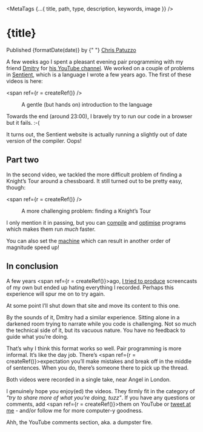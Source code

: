 


<MetaTags {...{ title, path, type, description, keywords, image }} />
<NavBar previous={grapplingWithInfinity} next={takingThePlunge} />

<title>{title}</title>
<h1>{title}</h1>

<time dateTime={date}>Published {formatDate(date)} by {" "}
<a href="https://twitter.com/chrispatuzzo">Chris Patuzzo</a>
<FeedIcon />
</time>

A few weeks ago I spent a pleasant evening pair programming with my friend
[Dmitry](https://twitter.com/dmitrykandalov) for [his YouTube
channel](https://www.youtube.com/channel/UCsTlWmqtrIc3PrClVbb_9ZA). We worked
on a couple of problems in [Sentient](https://sentient-lang.org/), which is a
language I wrote a few years ago. The first of these videos is here:

<span ref={r = createRef()} />

<Figure>
<YouTube id="zrgwzP_duLA" />
A gentle (but hands on) introduction to the language
</Figure>

<Aside target={r} moveDown={90}>

Towards the end (around 23:00), I bravely try to run our code in a browser but
it fails. :-(

It turns out, the Sentient website is actually running a slightly out of date
version of the compiler. Oops!

</Aside>

## Part two

In the second video, we tackled the more difficult problem of finding a Knight’s
Tour around a chessboard. It still turned out to be pretty easy, though:

<span ref={r = createRef()} />

<Figure>
<YouTube id="Lm72bI_sYbw" />
A more challenging problem: finding a Knight’s Tour
</Figure>

<Aside target={r} moveDown={90}>

I only mention it in passing, but you can
[compile](https://sentient-lang.org/cli/compile) and
[optimise](https://sentient-lang.org/cli/optimise) programs which makes them
run _much_ faster.

You can also set the [machine](https://sentient-lang.org/solvers/overview) which
can result in another order of magnitude speed up!

</Aside>

## In conclusion

A few years <span ref={r = createRef()}>ago</span>, [I tried to
produce](https://makercasts.org/) screencasts of my own but ended up hating
everything I recorded. Perhaps this experience will spur me on to try again.

<Aside target={r}><p>
At some point I’ll shut down that site and move its content to this one.
</p></Aside>

By the sounds of it, Dmitry had a similar experience. Sitting alone in a
darkened room trying to narrate while you code is challenging. Not so much the
technical side of it, but its vacuous nature. You have no feedback to guide what
you’re doing.

That’s why I think this format works so well. Pair programming is more informal.
It’s like the day job. There’s <span ref={r = createRef()}>expectation</span>
you’ll make mistakes and break off in the middle of sentences. When you do,
there’s someone there to pick up the thread.

<Aside target={r}><p>
Both videos were recorded in a single take, near Angel in London.
</p></Aside>

I genuinely hope you enjoy(ed) the videos. They firmly fit in the category of
_"try to share more of what you’re doing, tuzz"_. If you have any questions or
comments, add <span ref={r = createRef()}>them</span> on YouTube or [tweet at
me](https://twitter.com/chrispatuzzo) - and/or follow me for more computer-y
goodness.

<Aside target={r}><p>
Ahh, the YouTube comments section, aka. a dumpster fire.
</p></Aside>

<NavBar previous={grapplingWithInfinity} next={takingThePlunge} />

